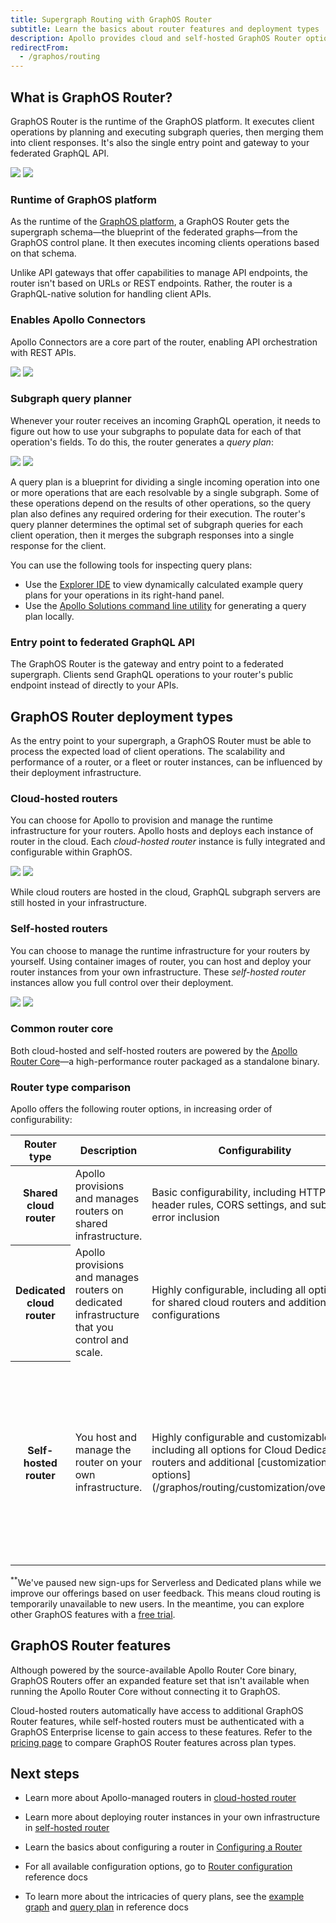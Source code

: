 ```yaml
---
title: Supergraph Routing with GraphOS Router
subtitle: Learn the basics about router features and deployment types
description: Apollo provides cloud and self-hosted GraphOS Router options. The router acts as an entry point to your GraphQL APIs and provides a unified interface for clients to interact with.
redirectFrom:
  - /graphos/routing
---
```


## What is GraphOS Router?

GraphOS Router is the runtime of the GraphOS platform. It executes client operations by planning and executing subgraph queries, then merging them into client responses. It's also the single entry point and gateway to your federated GraphQL API.

<img src="../images/get-started/super-routing-1.svg" class="dark:hidden" />
<img
  src="../images/get-started/super-routing-1-dark.svg"
  class="hidden dark:block"
/>

### Runtime of GraphOS platform

As the runtime of the [GraphOS platform](/graphos/get-started/concepts/graphos), a GraphOS Router gets the supergraph schema—the blueprint of the federated graphs—from the GraphOS control plane. It then executes incoming clients operations based on that schema.

Unlike API gateways that offer capabilities to manage API endpoints, the router isn't based on URLs or REST endpoints. Rather, the router is a GraphQL-native solution for handling client APIs.

### Enables Apollo Connectors

Apollo Connectors are a core part of the router, enabling API orchestration with REST APIs.

<img src='../images/get-started/connectors/connector.svg' class="dark:hidden"/>
<img src='../images/get-started/connectors/connector-dark.svg' class="hidden dark:block"/>

### Subgraph query planner

Whenever your router receives an incoming GraphQL operation, it needs to figure out how to use your subgraphs to populate data for each of that operation's fields. To do this, the router generates a _query plan_:

<img src="../images/get-started/qp.svg" class="dark:hidden" />
<img src="../images/get-started/qp-dark.svg" class="hidden dark:block" />

A query plan is a blueprint for dividing a single incoming operation into one or more operations that are each resolvable by a single subgraph. Some of these operations depend on the results of other operations, so the query plan also defines any required ordering for their execution. The router's query planner determines the optimal set of subgraph queries for each client operation, then it merges the subgraph responses into a single response for the client.

You can use the following tools for inspecting query plans:

- Use the [Explorer IDE](/graphos/platform/explorer/) to view dynamically calculated example query plans for your operations in its right-hand panel.
- Use the [Apollo Solutions command line utility](https://github.com/apollosolutions/generate-query-plan) for generating a query plan locally.

<SolutionsNote />

### Entry point to federated GraphQL API

The GraphOS Router is the gateway and entry point to a federated supergraph. Clients send GraphQL operations to your router's public endpoint instead of directly to your APIs.


## GraphOS Router deployment types

As the entry point to your supergraph, a GraphOS Router must be able to process the expected load of client operations. The scalability and performance of a router, or a fleet or router instances, can be influenced by their deployment infrastructure.

### Cloud-hosted routers

You can choose for Apollo to provision and manage the runtime infrastructure for your routers. Apollo hosts and deploys each instance of router in the cloud. Each _cloud-hosted router_ instance is fully integrated and configurable within GraphOS.

<img src="../images/get-started/super-routing-2.svg" class="dark:hidden" />
<img
  src="../images/get-started/super-routing-2-dark.svg"
  class="hidden dark:block"
/>

<Note>

While cloud routers are hosted in the cloud, GraphQL subgraph servers are still hosted in your infrastructure.

</Note>

### Self-hosted routers

You can choose to manage the runtime infrastructure for your routers by yourself. Using container images of router, you can host and deploy your router instances from your own infrastructure. These _self-hosted router_ instances allow you full control over their deployment.

<img src="../images/get-started/super-routing-3.svg" class="dark:hidden" />
<img
  src="../images/get-started/super-routing-3-dark.svg"
  class="hidden dark:block"
/>

### Common router core

Both cloud-hosted and self-hosted routers are powered by the [Apollo Router Core](https://github.com/apollographql/router)—a high-performance router packaged as a standalone binary.

### Router type comparison

Apollo offers the following router options, in increasing order of configurability:

<table>
  <thead>
    <tr>
      <th>Router type</th>
      <th>Description</th>
      <th>Configurability</th>
      <th>Plan availability</th>
    </tr>
  </thead>
  <tbody>
    <tr>
      <th>Shared cloud router</th>
      <td>Apollo provisions and manages routers on shared infrastructure.</td>
      <td>
        Basic configurability, including HTTP header rules, CORS settings, and
        subgraph error inclusion
      </td>
      <td>
        Serverless<sup>**</sup>
      </td>
    </tr>
    <tr>
      <th>Dedicated cloud router</th>
      <td>
        Apollo provisions and manages routers on dedicated infrastructure that
        you control and scale.
      </td>
      <td>
        Highly configurable, including all options for shared cloud routers and
        additional configurations
      </td>
      <td>
        Dedicated<sup>**</sup>
      </td>
    </tr>
    <tr>
      <th>Self-hosted router</th>
      <td>You host and manage the router on your own infrastructure.</td>
      <td>
        Highly configurable and customizable, including all options for Cloud
        Dedicated routers and additional [customization
        options](/graphos/routing/customization/overview).
      </td>
      <td>
        The Apollo Router Core is available as a free and source-available
        router. Connecting your self-hosted router to GraphOS requires an{" "}
        <a href="https://apollographql.com/pricing">Enterprise</a> plan.
      </td>
    </tr>
  </tbody>
</table>

<Note>

<sup>**</sup>We've paused new sign-ups for Serverless and Dedicated plans while
we improve our offerings based on user feedback. This means cloud routing is
temporarily unavailable to new users. In the meantime, you can explore other
GraphOS features with a [free
trial](https://studio.apollographql.com/signup?referrer=docs-content).

</Note>

## GraphOS Router features

Although powered by the source-available Apollo Router Core binary, GraphOS Routers offer an expanded feature set that isn't available when running the Apollo Router Core without connecting it to GraphOS.

Cloud-hosted routers automatically have access to additional GraphOS Router features, while self-hosted routers must be authenticated with a GraphOS Enterprise license to gain access to these features. Refer to the [pricing page](https://www.apollographql.com/pricing#graphos-router) to compare GraphOS Router features across plan types.

## Next steps

- Learn more about Apollo-managed routers in [cloud-hosted router](/graphos/routing/cloud/)

- Learn more about deploying router instances in your own infrastructure in [self-hosted router](/graphos/routing/self-hosted/)

- Learn the basics about configuring a router in [Configuring a Router](/graphos/routing/configure-your-router)

- For all available configuration options, go to [Router configuration](/graphos/reference/router/configuration) reference docs

- To learn more about the intricacies of query plans, see the [example graph](/graphos/reference/federation/query-plans#example-graph) and [query plan](/graphos/reference/federation/query-plans#example-graph) in reference docs

